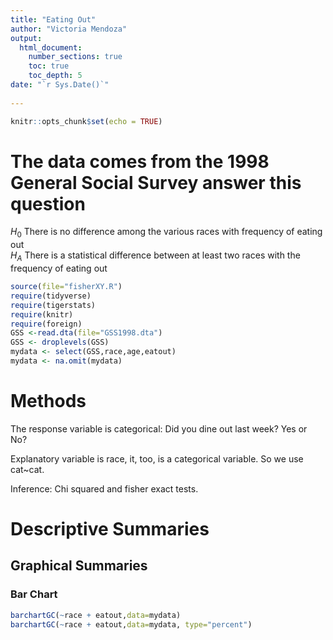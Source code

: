 ```yaml
---
title: "Eating Out"
author: "Victoria Mendoza"
output: 
  html_document:
    number_sections: true
    toc: true
    toc_depth: 5
date: "`r Sys.Date()`"    
    
---
```


```r
knitr::opts_chunk$set(echo = TRUE)
```

# The data comes from the 1998 General Social Survey answer this question

$H_0$ There is no difference among the various races with frequency of eating out  
$H_A$ There is a statistical difference between at least two races with the frequency of eating out  


```r
source(file="fisherXY.R")
require(tidyverse)
require(tigerstats)
require(knitr)
require(foreign)
GSS <-read.dta(file="GSS1998.dta")
GSS <- droplevels(GSS)
mydata <- select(GSS,race,age,eatout)
mydata <- na.omit(mydata)
```

# Methods

The response variable is categorical: Did you dine out last week? Yes or No?

Explanatory variable is race, it, too, is a categorical variable.
So we use cat~cat.

Inference: Chi squared and fisher exact tests.

# Descriptive Summaries

## Graphical Summaries

### Bar Chart

```r
barchartGC(~race + eatout,data=mydata)
barchartGC(~race + eatout,data=mydata, type="percent")

```